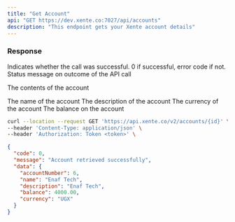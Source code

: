 ```yaml
---
title: "Get Account"
api: "GET https://dev.xente.co:7027/api/accounts"
description: "This endpoint gets your Xente account details"
---
```


### Response

<ResponseField name="code" type="number">
  Indicates whether the call was successful. 0 if successful, error code if not.
</ResponseField>
<ResponseField name="message" type="string">
  Status message on outcome of the API call
</ResponseField>

<ResponseField name="data" type="object">

The contents of the account

<Expandable title="Toggle object">

<ResponseField name="name" type="string">
  The name of the account
</ResponseField>

<ResponseField name="description" type="string">
  The description of the account
</ResponseField>

<ResponseField name="currency" type="string">
  The currency of the account 
</ResponseField>

<ResponseField name="balance" type="string">
  The balance on the account
</ResponseField>

</Expandable>

</ResponseField>

<RequestExample>

```bash Request
curl --location --request GET 'https://api.xente.co/v2/accounts/{id}' \
--header 'Content-Type: application/json' \
--header 'Authorization: Token <token>' \
```

</RequestExample>

<ResponseExample>

```json Response
{
  "code": 0,
  "message": "Account retrieved successfully",
  "data": {
    "accountNumber": 6,
    "name": "Enaf Tech",
    "description": "Enaf Tech",
    "balance": 4000.00,
    "currency": "UGX"
  }
}
```

</ResponseExample>

